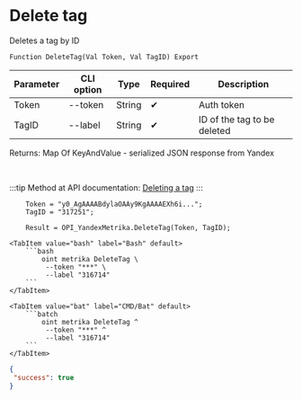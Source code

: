 ﻿---
sidebar_position: 4
---


# Delete tag
 Deletes a tag by ID



`Function DeleteTag(Val Token, Val TagID) Export`

  | Parameter | CLI option | Type | Required | Description |
  |-|-|-|-|-|
  | Token | --token | String | &#x2714; | Auth token |
  | TagID | --label | String | &#x2714; | ID of the tag to be deleted |

  
  Returns:  Map Of KeyAndValue - serialized JSON response from Yandex

<br/>

:::tip
Method at API documentation: [Deleting a tag](https://yandex.ru/dev/metrika/en/management/openapi/label/deleteLabel)
:::
<br/>



```bsl title="1C:Enterprise/OneScript code example"
    Token = "y0_AgAAAABdylaOAAy9KgAAAAEXh6i...";
    TagID = "317251";

    Result = OPI_YandexMetrika.DeleteTag(Token, TagID);
```
 

 <Tabs>
  
    <TabItem value="bash" label="Bash" default>
        ```bash
            oint metrika DeleteTag \
             --token "***" \
             --label "316714"
        ```
    </TabItem>
  
    <TabItem value="bat" label="CMD/Bat" default>
        ```batch
            oint metrika DeleteTag ^
             --token "***" ^
             --label "316714"
        ```
    </TabItem>
</Tabs>


```json title="Result"
{
 "success": true
}
```
